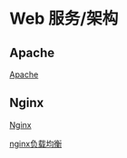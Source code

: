 =Web 服务/架构=

== Apache ==
[[apache/index|Apache]]

== Nginx ==
[[nginx/index|Nginx]]

[[nginx/lb|nginx负载均衡]]
